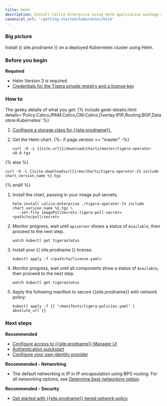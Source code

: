 ```yaml
---
title: Helm
description: Install Calico Enterprise using Helm application package manager.
canonical_url: '/getting-started/kubernetes/helm'
---
```

### Big picture

Install {{ site.prodname }} on a deployed Kubernetes cluster using Helm.

### Before you begin

**Required**
- Helm Version 3 is required.
- [Credentials for the Tigera private registry and a license key]({{site.baseurl}}/getting-started/calico-enterprise)

### How to

The geeky details of what you get:
{% include geek-details.html details='Policy:Calico,IPAM:Calico,CNI:Calico,Overlay:IPIP,Routing:BGP,Datastore:Kubernetes' %}

1. [Configure a storage class for {{site.prodname}}.]({{site.baseurl}}/getting-started/create-storage)

1. Get the Helm chart.
{%- if page.version == "master" -%}
   ```
   curl -O -L {{site.url}}/download/charts/master/tigera-operator-v0.0.tgz
   ```
{% else %}
   ```
   curl -O -L {{site.downloadsurl}}/ee/charts/tigera-operator-{% include chart_version_name %}.tgz
   ```
{% endif %}

1. Install the chart, passing in your image pull secrets.
   ```
   helm install calico-enterprise ./tigera-operator-{% include chart_version_name %}.tgz \
     --set-file imagePullSecrets.tigera-pull-secret=<path/to/pull/secret>
   ```
2. Monitor progress, wait until `apiserver` shows a status of `Available`, then proceed to the next step.
   ```
   watch kubectl get tigerastatus
   ``` 
3. Install your {{ site.prodname }} license.
   ```
   kubectl apply -f </path/to/license.yaml>
   ```
4. Monitor progress, wait until all components show a status of `Available`, then proceed to the next step.
   ```
   watch kubectl get tigerastatus
   ```
5. Apply the following manifest to secure {{site.prodname}} with network policy:
   ```
   kubectl apply -f {{ "/manifests/tigera-policies.yaml" | absolute_url }}
   ```

### Next steps

**Recommended**

- [Configure access to {{site.prodname}} Manager UI]({{site.baseurl}}/getting-started/cnx/access-the-manager)
- [Authentication quickstart]({{site.baseurl}}/getting-started/cnx/authentication-quickstart)
- [Configure your own identity provider]({{site.baseurl}}/getting-started/cnx/configure-identity-provider)


**Recommended - Networking**

- The default networking is IP in IP encapsulation using BPG routing. For all networking options, see [Determine best networking option]({{site.baseurl}}/networking/determine-best-networking).

**Recommended - Security**

- [Get started with {{site.prodname}} tiered network policy]({{site.baseurl}}/security/tiered-policy)
